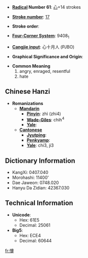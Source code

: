 * '''[[Wiktionary:Chinese radical index| Radical]] Number 61''': [[Wiktionary:Chinese radical index 心|心]]+14 strokes

* '''[[Wiktionary:Chinese total strokes index|Stroke number]]''': [[Wiktionary:Chinese total strokes index 17|17]]

* '''Stroke order''': 

* '''[[Wiktionary:Chinese four corner index|Four-Corner System]]''': 9408<sub>1</sub>

* '''[[Wiktionary:Chinese Cangjie index|Cangjie input]]''': 心十月人 (PJBO)

* '''Graphical Significance and Origin''': 

* '''Common Meaning'''
*#angry, enraged, resentful
*# hate

== Chinese Hanzi ==

* '''Romanizations'''
** '''[[Mandarin]]'''
*** '''[[Pinyin]]''': zhì (zhi4)
*** '''[[Wade-Giles]]''': chih<sup>4</sup>
*** '''[[Yale]]''': 
** '''[[Cantonese]]'''
*** '''[[Jyutping]]''':
*** '''[[Penkyamp]]''': 
*** '''[[Yale]]''': chi3, ji3

== Dictionary Information ==

* KangXi: 0407.040
* Morohashi: 11400'
* Dae Jaweon: 0748.020
* Hanyu Da Zidian: 42367.030

== Technical Information ==

* '''Unicode''':
** Hex: 61E5
** Decimal: 25061
* '''Big5''':
** Hex: ECE4
** Decimal: 60644

[[fr:懥]]